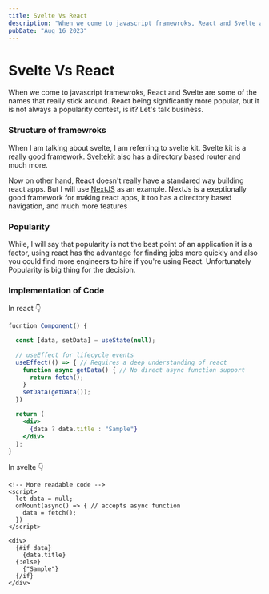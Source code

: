 ```yaml
---
title: Svelte Vs React
description: "When we come to javascript framewroks, React and Svelte are some of the names that really stick around. React being significantly more popular, but it is not always a popularity contest, is it? Let’s talk business."
pubDate: "Aug 16 2023"
---
```


# Svelte Vs React

When we come to javascript framewroks, React and Svelte are some of the names that really stick around. React being significantly more popular, but it is not always a popularity contest, is it? Let's talk business.

### Structure of framewroks

When I am talking about svelte, I am referring to svelte kit. Svelte kit is a really good framework. [Sveltekit](https://kit.svelte-kit.com) also has a directory based router and much more.

Now on other hand, React doesn't really have a standared way building react apps. But I will use [NextJS](https://nextjs.dev) as an example. NextJs is a exeptionally good framework for making react apps, it too has a directory based navigation, and much more features

### Popularity

While, I will say that popularity is not the best point of an application it is a factor, using react has the advantage for finding jobs more quickly and also you could find more engineers to hire if you're using React. Unfortunately Popularity is big thing for the decision.

### Implementation of Code

In react 👇

```jsx
fucntion Component() {

  const [data, setData] = useState(null);

  // useEffect for lifecycle events
  useEffect(() => { // Requires a deep understanding of react
    function async getData() { // No direct async function support
      return fetch();
    }
    setData(getData());
  })

  return (
    <div>
      {data ? data.title : "Sample"}
    </div>
  );
}

```

In svelte 👇

```svelte
<!-- More readable code -->
<script>
  let data = null;
  onMount(async() => { // accepts async function
    data = fetch();
  })
</script>

<div>
  {#if data}
    {data.title}
  {:else}
    {"Sample"}
  {/if}
</div>
```
